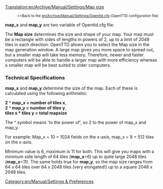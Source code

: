 [[Translation:en/Archive/Manual/Settings/Map size]]

:<small><<Back to the [[en/Archive/Manual/Settings/Openttd.cfg]] (OpenTTD configuration file)</small>

'''map_x''' and '''map_y''' are two variable of Openttd.cfg file:

The '''Map size''' determines the size and shape of your map.  Your map must be a rectangle with sides of lengths in powers of 2, up to a limit of 2048 tiles in each direction.  OpenTTD allows you to select the Map size in the map generation window.  A large map gives you more space to spread out, but a smaller map will take less memory.  Therefore, newer and faster computers will be able to handle a larger map with more efficiency whereas a smaller map will be best suited to older computers.

=== Technical Specifications ===
'''map_x''' and '''map_y''' determine the size of the map. Each of these is calculated using the following arithmetic:

'''2 ^ map_x = number of tiles x''',<br>
'''2 ^ map_y = number of tiles y''',<br>
'''tiles x * tiles y = total mapsize'''

The ^ symbol means 'to the power of', so 2 to the power of map_x and map_y.

For example: Map_x = 10 = 1024 fields on the x-axis, map_x = 9 = 512 tiles on the x-axis.

Minimum value is 6, maximum is 11 for both. This will give you maps with a minimum side length of 64 tiles ('''map_x'''=6) up to quite large 2048 tiles ('''map_x'''=11). The same holds true for '''map_y''', so the map size ranges from 64 x 64 tiles over 64 x 2048 tiles (very elongated!) up to a square 2048 x 2048 tiles.

[[Category:en/Manual/Settings & Preferences]]